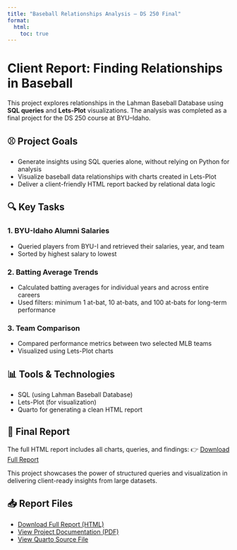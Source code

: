 ```yaml
---
title: "Baseball Relationships Analysis – DS 250 Final"
format:
  html:
    toc: true
---
```

# Client Report: Finding Relationships in Baseball

This project explores relationships in the Lahman Baseball Database using **SQL queries** and **Lets-Plot** visualizations. The analysis was completed as a final project for the DS 250 course at BYU–Idaho.

## ⚾ Project Goals

- Generate insights using SQL queries alone, without relying on Python for analysis
- Visualize baseball data relationships with charts created in Lets-Plot
- Deliver a client-friendly HTML report backed by relational data logic

## 🔍 Key Tasks

### 1. BYU-Idaho Alumni Salaries
- Queried players from BYU-I and retrieved their salaries, year, and team
- Sorted by highest salary to lowest

### 2. Batting Average Trends
- Calculated batting averages for individual years and across entire careers
- Used filters: minimum 1 at-bat, 10 at-bats, and 100 at-bats for long-term performance

### 3. Team Comparison
- Compared performance metrics between two selected MLB teams
- Visualized using Lets-Plot charts

## 📊 Tools & Technologies

- SQL (using Lahman Baseball Database)
- Lets-Plot (for visualization)
- Quarto for generating a clean HTML report

## 📄 Final Report

The full HTML report includes all charts, queries, and findings:
👉 [Download Full Report](ds250_final_baseball_project.html)

This project showcases the power of structured queries and visualization in delivering client-ready insights from large datasets.

## 📥 Report Files

- [Download Full Report (HTML)](ds250_final_baseball_project.html)
- [View Project Documentation (PDF)](Project 2_ Finding Relationships in Baseball – DS 250.pdf)
- [View Quarto Source File](ds250_final_baseball_project.qmd)